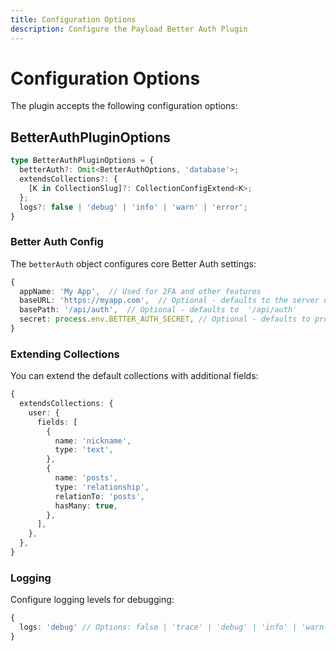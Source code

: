 ```yaml
---
title: Configuration Options
description: Configure the Payload Better Auth Plugin
---
```


# Configuration Options

The plugin accepts the following configuration options:

## BetterAuthPluginOptions

```ts
type BetterAuthPluginOptions = {
  betterAuth?: Omit<BetterAuthOptions, 'database'>;
  extendsCollections?: {
    [K in CollectionSlug]?: CollectionConfigExtend<K>;
  };
  logs?: false | 'debug' | 'info' | 'warn' | 'error';
}
```

### Better Auth Config

The `betterAuth` object configures core Better Auth settings:

```ts
{
  appName: 'My App',  // Used for 2FA and other features
  baseURL: 'https://myapp.com',  // Optional - defaults to the server url
  basePath: '/api/auth',  // Optional - defaults to  '/api/auth'
  secret: process.env.BETTER_AUTH_SECRET, // Optional - defaults to process.env.BETTER_AUTH_SECRET
}
```

### Extending Collections

You can extend the default collections with additional fields:

```ts
{
  extendsCollections: {
    user: {
      fields: [
        {
          name: 'nickname',
          type: 'text',
        },
        {
          name: 'posts',
          type: 'relationship',
          relationTo: 'posts',
          hasMany: true,
        },
      ],
    },
  },
}
```

### Logging

Configure logging levels for debugging:

```ts
{
  logs: 'debug' // Options: false | 'trace' | 'debug' | 'info' | 'warn' | 'error'
}
```
